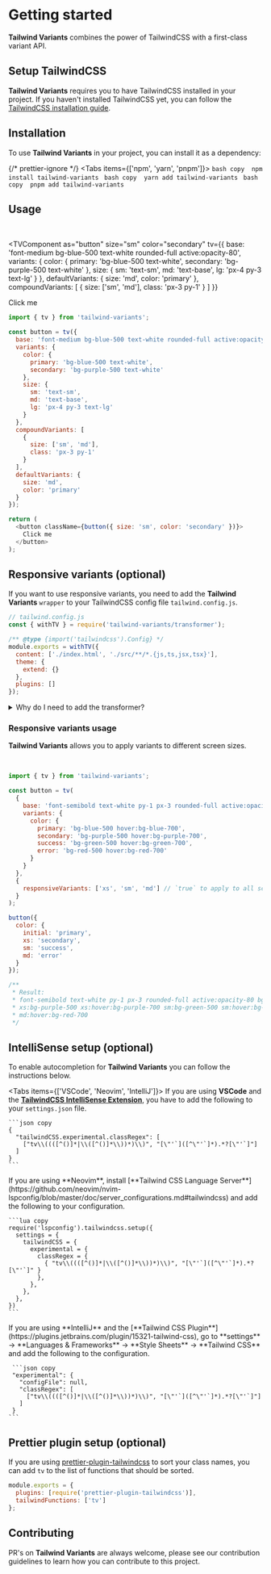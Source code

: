 
# Getting started

**Tailwind Variants** combines the power of TailwindCSS with a first-class variant API.

## Setup TailwindCSS

**Tailwind Variants** requires you to have TailwindCSS installed in your project. If you haven't installed
TailwindCSS yet, you can follow the [TailwindCSS installation guide](https://tailwindcss.com/docs/installation).

## Installation

To use **Tailwind Variants** in your project, you can install it as a dependency:

{/* prettier-ignore */}
<Tabs items={['npm', 'yarn', 'pnpm']}>
  <Tab>
    ```bash copy 
    npm install tailwind-variants
    ```
  </Tab>
  <Tab>
    ```bash copy 
    yarn add tailwind-variants
    ```
  </Tab>
  <Tab>
    ```bash copy 
    pnpm add tailwind-variants
    ```
  </Tab>
</Tabs>

## Usage

<br />

<TVComponent
  as="button"
  size="sm"
  color="secondary"
  tv={{
    base: 'font-medium bg-blue-500 text-white rounded-full active:opacity-80',
    variants: {
      color: {
        primary: 'bg-blue-500 text-white',
        secondary: 'bg-purple-500 text-white'
      },
      size: {
        sm: 'text-sm',
        md: 'text-base',
        lg: 'px-4 py-3 text-lg'
      }
    },
    defaultVariants: {
      size: 'md',
      color: 'primary'
    },
    compoundVariants: [
      {
        size: ['sm', 'md'],
        class: 'px-3 py-1'
      }
    ]
  }}
>
  Click me
</TVComponent>

```js copy
import { tv } from 'tailwind-variants';

const button = tv({
  base: 'font-medium bg-blue-500 text-white rounded-full active:opacity-80',
  variants: {
    color: {
      primary: 'bg-blue-500 text-white',
      secondary: 'bg-purple-500 text-white'
    },
    size: {
      sm: 'text-sm',
      md: 'text-base',
      lg: 'px-4 py-3 text-lg'
    }
  },
  compoundVariants: [
    {
      size: ['sm', 'md'],
      class: 'px-3 py-1'
    }
  ],
  defaultVariants: {
    size: 'md',
    color: 'primary'
  }
});

return (
  <button className={button({ size: 'sm', color: 'secondary' })}>
    Click me
  </button>
);
```

## Responsive variants (optional)

If you want to use responsive variants, you need to add the **Tailwind Variants** `wrapper` to your TailwindCSS config file `tailwind.config.js`.

```js copy /withTV/
// tailwind.config.js
const { withTV } = require('tailwind-variants/transformer');

/** @type {import('tailwindcss').Config} */
module.exports = withTV({
  content: ['./index.html', './src/**/*.{js,ts,jsx,tsx}'],
  theme: {
    extend: {}
  },
  plugins: []
});
```

<details>
  <summary>Why do I need to add the transformer?</summary>
  <div className="py-2 pl-3">
    If you are wondering why you need to add the transformer, it's because
    **TailwindCSS** uses something called
    [JIT](https://tailwindcss.com/blog/tailwindcss-v3#just-in-time-all-the-time)
    which compiles your CSS on demand based on the classes you use in your HTML
    / JSX files / etc. As the responsive variants need to be dynamic the JIT
    compiler doesn't know what classes to compile, so we need to add the
    transformer to tell the compiler what classes to compile.
  </div>
</details>

### Responsive variants usage

**Tailwind Variants** allows you to apply variants to different screen sizes.

<br />

<WindowResizer
  iframeSrc="/docs/examples/intro-responsive-variants"
  iframeTitle="Responsive variants"
  height="120px"
/>

```js copy {15, 20-23}
import { tv } from 'tailwind-variants';

const button = tv(
  {
    base: 'font-semibold text-white py-1 px-3 rounded-full active:opacity-80',
    variants: {
      color: {
        primary: 'bg-blue-500 hover:bg-blue-700',
        secondary: 'bg-purple-500 hover:bg-purple-700',
        success: 'bg-green-500 hover:bg-green-700',
        error: 'bg-red-500 hover:bg-red-700'
      }
    }
  },
  {
    responsiveVariants: ['xs', 'sm', 'md'] // `true` to apply to all screen sizes
  }
);

button({
  color: {
    initial: 'primary',
    xs: 'secondary',
    sm: 'success',
    md: 'error'
  }
});

/**
 * Result:
 * font-semibold text-white py-1 px-3 rounded-full active:opacity-80 bg-blue-500 hover:bg-blue-700
 * xs:bg-purple-500 xs:hover:bg-purple-700 sm:bg-green-500 sm:hover:bg-green-700 md:bg-red-500
 * md:hover:bg-red-700
 */
```

## IntelliSense setup (optional)

To enable autocompletion for **Tailwind Variants** you can follow the instructions below.

<Tabs items={['VSCode', 'Neovim', 'IntelliJ']}>
  <Tab>
    If you are using **VSCode** and the [**TailwindCSS IntelliSense Extension**](https://marketplace.visualstudio.com/items?itemName=bradlc.vscode-tailwindcss), you have to add the following to your `settings.json` file.

    ```json copy
    {
      "tailwindCSS.experimental.classRegex": [
        ["tv\\((([^()]*|\\([^()]*\\))*)\\)", "[\"'`]([^\"'`]*).*?[\"'`]"]
      ]
    }
    ```

  </Tab>
  <Tab>
    If you are using **Neovim**, install [**Tailwind CSS Language Server**](https://github.com/neovim/nvim-lspconfig/blob/master/doc/server_configurations.md#tailwindcss) and add the following to your configuration.

    ```lua copy
    require('lspconfig').tailwindcss.setup({
      settings = {
        tailwindCSS = {
          experimental = {
            classRegex = {
              { "tv\\((([^()]*|\\([^()]*\\))*)\\)", "[\"'`]([^\"'`]*).*?[\"'`]" }
            },
          },
        },
      },
    })
    ```

  </Tab>
  <Tab>
    If you are using **IntelliJ** and the [**Tailwind CSS Plugin**](https://plugins.jetbrains.com/plugin/15321-tailwind-css), go to **settings** -> **Languages & Frameworks** -> **Style Sheets** -> **Tailwind CSS** and add the following to the configuration.

     ```json copy
     "experimental": {
       "configFile": null,
       "classRegex": [
         ["tv\\((([^()]*|\\([^()]*\\))*)\\)", "[\"'`]([^\"'`]*).*?[\"'`]"]
       ]
     }
    ```

  </Tab>
</Tabs>

## Prettier plugin setup (optional)

If you are using [prettier-plugin-tailwindcss](https://github.com/tailwindlabs/prettier-plugin-tailwindcss)
to sort your class names, you can add `tv` to the list of functions that
should be sorted.

```js
module.exports = {
  plugins: [require('prettier-plugin-tailwindcss')],
  tailwindFunctions: ['tv']
};
```

## Contributing

PR's on **Tailwind Variants** are always welcome, please see our <NXLink href="https://github.com/nextui-org/tailwind-variants/blob/main/CONTRIBUTING.md">contribution guidelines</NXLink> to learn how you can contribute to this project.
